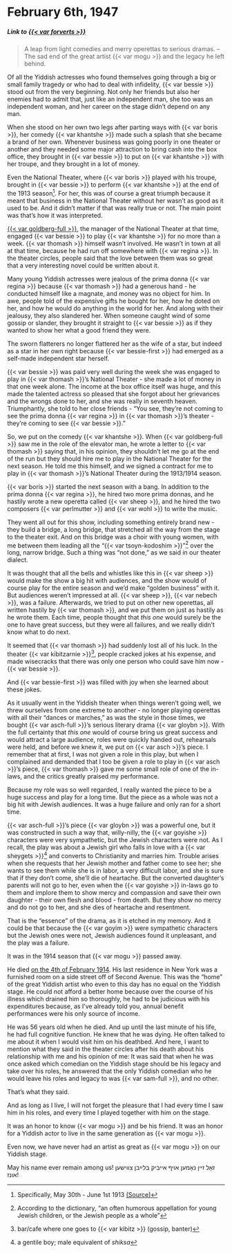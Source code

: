 # February 6th, 1947

##### _Link to [{{< var forverts >}}](https://www.nli.org.il/en/newspapers/frw/1947/02/06/01/)_ {.unnumbered}

> A leap from light comedies and merry operettas to serious dramas. --  The sad end of the great artist {{< var mogu >}} and the legacy he left behind.

Of all the Yiddish actresses who found themselves going through a big or small family tragedy or who had to deal with infidelity, {{< var bessie >}} stood out from the very beginning. Not only her friends but also her enemies had to admit that, just like an independent man, she too was an independent woman, and her career on the stage didn't depend on any man.

When she stood on her own two legs after parting ways with {{< var boris >}}, her comedy {{< var khantshe >}} made such a splash that she became a brand of her own. Whenever business was going poorly in one theater or another and they needed some major attraction to bring cash into the box office, they brought in {{< var bessie >}} to put on {{< var khantshe >}} with her troupe, and they brought in a lot of money.

Even the National Theater, where {{< var boris >}} played with his troupe, brought in {{< var bessie >}} to perform {{< var khantshe >}} at the end of the 1913 season^[Specifically, May 30th - June 1st 1913 [(Source)](https://www.nli.org.il/en/newspapers/frw/1913/05/26/01/article/16.1)]. For her, this was of course a great triumph because it meant that business in the National Theater without her wasn't as good as it used to be. And it didn't matter if that was really true or not. The main point was that's how it was interpreted.

[{{< var goldberg-full >}}](https://www.museumoffamilyhistory.com/yt/lex/G/goldberg-louie.htm), the manager of the National Theater at that time, engaged {{< var bessie >}} to play {{< var khantshe >}} for no more than a week. {{< var thomash >}} himself wasn't involved. He wasn't in town at all at that time, because he had run off somewhere with {{< var regina >}}. In the theater circles, people said that the love between them was so great that a very interesting novel could be written about it.

Many young Yiddish actresses were jealous of the prima donna {{< var regina >}} because {{< var thomash >}} had a generous hand - he conducted himself like a magnate, and money was no object for him. In awe, people told of the expensive gifts he bought for her, how he doted on her, and how he would do anything in the world for her. And along with their jealousy, they also slandered her. When someone caught wind of some gossip or slander, they brought it straight to {{< var bessie >}} as if they wanted to show her what a good friend they were.

The sworn flatterers no longer flattered her as the wife of a star, but indeed as a star in her own right because {{< var bessie-first >}} had emerged as a self-made independent star herself.

{{< var bessie >}} was paid very well during the week she was engaged to play in {{< var thomash >}}'s National Theater - she made a lot of money in that one week alone. The income at the box office itself was huge, and this made the talented actress so pleased that she forgot about her grievances and the wrongs done to her, and she was really in seventh heaven. Triumphantly, she told to her close friends - "You see, they're not coming to see the prima donna {{< var regina >}} in {{< var thomash >}}'s theater - they're coming to see {{< var bessie >}}."

So, we put on the comedy {{< var khantshe >}}. When {{< var goldberg-full >}} saw me in the role of the elevator man, he wrote a letter to {{< var thomash >}} saying that, in his opinion, they shouldn't let me go at the end of the run but they should hire me to play in the National Theater for the next season. He told me this himself, and we signed a contract for me to play in {{< var thomash >}}'s National Theater during the 1913/1914 season.

{{< var boris >}} started the next season with a bang. In addition to the prima donna {{< var regina >}}, he hired two more prima donnas, and he hastily wrote a new operetta called {{< var sheep >}}, and he hired the two composers {{< var perlmutter >}} and {{< var wohl >}} to write the music.

They went all out for this show, including something entirely brand new - they build a bridge, a long bridge, that stretched all the way from the stage to the theater exit. And on this bridge was a choir with young women, with me between them leading all the "{{< var tsoyn-kodoshim >}}"^[According to the dictionary, "an often humorous appellation for young Jewish children, or the Jewish people as a whole"] over the long, narrow bridge. Such a thing was "not done," as we said in our theater dialect.

It was thought that all the bells and whistles like this in {{< var sheep >}} would make the show a big hit with audiences, and the show would of course play for the entire season and we'd make "golden business" with it. But audiences weren't impressed at all. {{< var sheep >}}, {{< var nebech >}}, was a failure. Afterwards, we tried to put on other new operettas, all written hastily by {{< var thomash >}}, and we put them on just as hastily as he wrote them. Each time, people thought that _this one_ would surely be the one to have great success, but they were all failures, and we really didn't know what to do next.

It seemed that {{< var thomash >}} had suddenly lost all of his luck. In the theater {{< var kibitzarnie >}}^[bar/cafe where one goes to {{< var kibitz >}} (gossip, banter)], people cracked jokes at his expense, and made wisecracks that there was only one person who could save him now - {{< var bessie >}}.

And {{< var bessie-first >}} was filled with joy when she learned about these jokes.

As it usually went in the Yiddish theater when things weren't going well, we threw ourselves from one extreme to another - no longer playing operettas with all their "dances or marches," as was the style in those times, we bought {{< var asch-full >}}'s serious literary drama {{< var gloybn >}}. With the full certainty that _this one_ would of course bring us great success and would attract a large audience, roles were quickly handed out, rehearsals were held, and before we knew it, we put on {{< var asch >}}'s piece. I remember that at first, I was not given a role in this play, but when I complained and demanded that I too be given a role to play in {{< var asch >}}'s piece, {{< var thomash >}} gave me some small role of one of the in-laws, and the critics greatly praised my performance.

Because my role was so well regarded, I really wanted the piece to be a huge success and play for a long time. But the piece as a whole was not a big hit with Jewish audiences. It was a huge failure and only ran for a short time.

{{< var asch-full >}}'s piece {{< var gloybn >}} was a powerful one, but it was constructed in such a way that, willy-nilly, the {{< var goyishe >}} characters were very sympathetic, but the Jewish characters were not. As I recall, the play was about a Jewish girl who falls in love with a {{< var sheygets >}}^[a gentile boy; male equivalent of _shiksa_] and converts to Christianity and marries him. Trouble arises when she requests that her Jewish mother and father come to see her; she wants to see them while she is in labor, a very difficult labor, and she is sure that if they don't come, she'll die of heartache. But the converted daughter's parents will not go to her, even when the {{< var goyishe >}} in-laws go to them and implore them to show mercy and compassion and save their own daughter - their own flesh and blood - from death. But they show no mercy and do not go to her, and she dies of heartache and resentment.

That is the "essence" of the drama, as it is etched in my memory. And it could be that because the {{< var goyim >}} were sympathetic characters but the Jewish ones were not, Jewish audiences found it unpleasant, and the play was a failure.

It was in the 1914 season that {{< var mogu >}} passed away.

He died [on the 4th of February 1914](https://www.nli.org.il/en/newspapers/frw/1914/02/04/01/article/2/). His last residence in New York was a furnished room on a side street off of Second Avenue. This was the "home" of the great Yiddish artist who even to this day has no equal on the Yiddish stage. He could not afford a better home because over the course of his illness which drained him so thoroughly, he had to be judicious with his expenditures because, as I've already told you, annual benefit performances were his only source of income.

He was 56 years old when he died. And up until the last minute of his life, he had full cognitive function. He knew that he was dying. He often talked to me about it when I would visit him on his deathbed. And here, I want to mention what they said in the theater circles after his death about his relationship with me and his opinion of me: It was said that when he was once asked which comedian on the Yiddish stage should be his legacy and take over his roles, he answered that the only Yiddish comedian who he would leave his roles and legacy to was {{< var sam-full >}}, and no other.

That's what they said.

And as long as I live, I will not forget the pleasure that I had every time I saw him in his roles, and every time I played together with him on the stage.

It was an honor to know {{< var mogu >}} and be his friend. It was an honor for a Yiddish actor to live in the same generation as {{< var mogu >}}.

Even now, we have never had an artist as great as {{< var mogu >}} on our Yiddish stage.

May his name ever remain among us!
זאָל זיין נאָמען אויף אייביק בלײַבן צווישען אונז!
